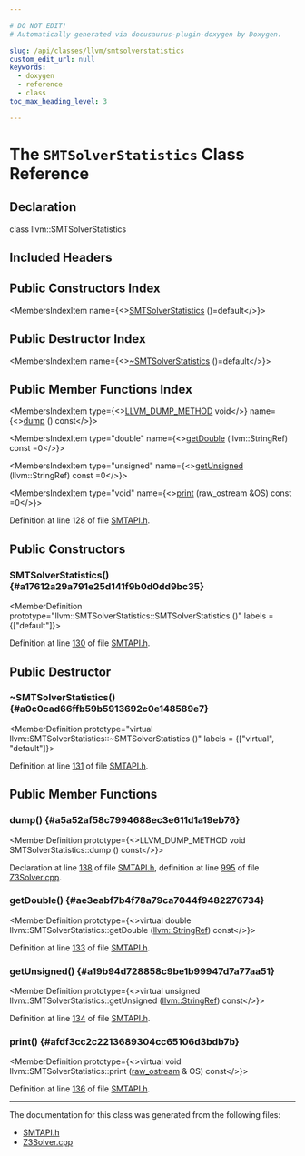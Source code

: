 ```yaml
---

# DO NOT EDIT!
# Automatically generated via docusaurus-plugin-doxygen by Doxygen.

slug: /api/classes/llvm/smtsolverstatistics
custom_edit_url: null
keywords:
  - doxygen
  - reference
  - class
toc_max_heading_level: 3

---
```





# The `SMTSolverStatistics` Class Reference

<DoxygenPage pluginConfig={pluginConfig}>



## Declaration

<CodeBlock>class llvm::SMTSolverStatistics</CodeBlock>

## Included Headers

<IncludesList>
<IncludesListItem
  filePath="llvm/Support/SMTAPI.h"
  permalink="/docs/api/files/include/include/llvm/include/llvm/support/smtapi-h"
  isLocal="true" />
</IncludesList>

## Public Constructors Index

<MembersIndex>

<MembersIndexItem
  name={<><a href="#a17612a29a791e25d141f9b0d0dd9bc35">SMTSolverStatistics</a> ()=default</>}>
</MembersIndexItem>

</MembersIndex>

## Public Destructor Index

<MembersIndex>

<MembersIndexItem
  name={<><a href="#a0c0cad66ffb59b5913692c0e148589e7">~SMTSolverStatistics</a> ()=default</>}>
</MembersIndexItem>

</MembersIndex>

## Public Member Functions Index

<MembersIndex>

<MembersIndexItem
  type={<><a href="/docs/api/files/include/include/llvm/include/llvm/support/compiler-h/#aa863693eef567397d9c292da5bf22d34">LLVM&#95;DUMP&#95;METHOD</a> void</>}
  name={<><a href="#a5a52af58c7994688ec3e611d1a19eb76">dump</a> () const</>}>
</MembersIndexItem>

<MembersIndexItem
  type="double"
  name={<><a href="#ae3eabf7b4f78a79ca7044f9482276734">getDouble</a> (llvm::StringRef) const =0</>}>
</MembersIndexItem>

<MembersIndexItem
  type="unsigned"
  name={<><a href="#a19b94d728858c9be1b99947d7a77aa51">getUnsigned</a> (llvm::StringRef) const =0</>}>
</MembersIndexItem>

<MembersIndexItem
  type="void"
  name={<><a href="#afdf3cc2c2213689304cc65106d3bdb7b">print</a> (raw&#95;ostream &amp;OS) const =0</>}>
</MembersIndexItem>

</MembersIndex>


Definition at line 128 of file <a href="/docs/api/files/include/include/llvm/include/llvm/support/smtapi-h">SMTAPI.h</a>.

<SectionDefinition>

## Public Constructors

### SMTSolverStatistics() {#a17612a29a791e25d141f9b0d0dd9bc35}

<MemberDefinition
  prototype="llvm::SMTSolverStatistics::SMTSolverStatistics ()"
  labels = {["default"]}>

Definition at line <a href="/docs/api/files/include/include/llvm/include/llvm/support/smtapi-h/#l00130">130</a> of file <a href="/docs/api/files/include/include/llvm/include/llvm/support/smtapi-h">SMTAPI.h</a>.
</MemberDefinition>

</SectionDefinition>

<SectionDefinition>

## Public Destructor

### ~SMTSolverStatistics() {#a0c0cad66ffb59b5913692c0e148589e7}

<MemberDefinition
  prototype="virtual llvm::SMTSolverStatistics::~SMTSolverStatistics ()"
  labels = {["virtual", "default"]}>

Definition at line <a href="/docs/api/files/include/include/llvm/include/llvm/support/smtapi-h/#l00131">131</a> of file <a href="/docs/api/files/include/include/llvm/include/llvm/support/smtapi-h">SMTAPI.h</a>.
</MemberDefinition>

</SectionDefinition>

<SectionDefinition>

## Public Member Functions

### dump() {#a5a52af58c7994688ec3e611d1a19eb76}

<MemberDefinition
  prototype={<>LLVM&#95;DUMP&#95;METHOD void SMTSolverStatistics::dump () const</>}>

Declaration at line <a href="/docs/api/files/include/include/llvm/include/llvm/support/smtapi-h/#l00138">138</a> of file <a href="/docs/api/files/include/include/llvm/include/llvm/support/smtapi-h">SMTAPI.h</a>, definition at line <a href="/docs/api/files/lib/lib/support/z3solver-cpp/#l00995">995</a> of file <a href="/docs/api/files/lib/lib/support/z3solver-cpp">Z3Solver.cpp</a>.
</MemberDefinition>

### getDouble() {#ae3eabf7b4f78a79ca7044f9482276734}

<MemberDefinition
  prototype={<>virtual double llvm::SMTSolverStatistics::getDouble (<a href="/docs/api/classes/llvm/stringref">llvm::StringRef</a>) const</>}>

Definition at line <a href="/docs/api/files/include/include/llvm/include/llvm/support/smtapi-h/#l00133">133</a> of file <a href="/docs/api/files/include/include/llvm/include/llvm/support/smtapi-h">SMTAPI.h</a>.
</MemberDefinition>

### getUnsigned() {#a19b94d728858c9be1b99947d7a77aa51}

<MemberDefinition
  prototype={<>virtual unsigned llvm::SMTSolverStatistics::getUnsigned (<a href="/docs/api/classes/llvm/stringref">llvm::StringRef</a>) const</>}>

Definition at line <a href="/docs/api/files/include/include/llvm/include/llvm/support/smtapi-h/#l00134">134</a> of file <a href="/docs/api/files/include/include/llvm/include/llvm/support/smtapi-h">SMTAPI.h</a>.
</MemberDefinition>

### print() {#afdf3cc2c2213689304cc65106d3bdb7b}

<MemberDefinition
  prototype={<>virtual void llvm::SMTSolverStatistics::print (<a href="/docs/api/classes/llvm/raw-ostream">raw&#95;ostream</a> &amp; OS) const</>}>

Definition at line <a href="/docs/api/files/include/include/llvm/include/llvm/support/smtapi-h/#l00136">136</a> of file <a href="/docs/api/files/include/include/llvm/include/llvm/support/smtapi-h">SMTAPI.h</a>.
</MemberDefinition>

</SectionDefinition>

<hr/>

The documentation for this class was generated from the following files:

<ul>
<li><a href="/docs/api/files/include/include/llvm/include/llvm/support/smtapi-h">SMTAPI.h</a></li>
<li><a href="/docs/api/files/lib/lib/support/z3solver-cpp">Z3Solver.cpp</a></li>
</ul>

</DoxygenPage>
